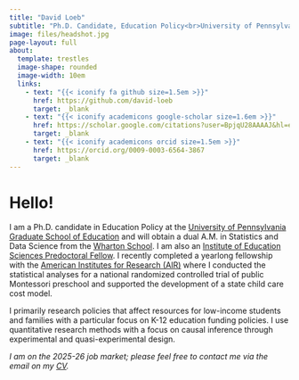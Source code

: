 ```yaml
---
title: "David Loeb"
subtitle: "Ph.D. Candidate, Education Policy<br>University of Pennsylvania"
image: files/headshot.jpg
page-layout: full
about: 
  template: trestles
  image-shape: rounded
  image-width: 10em
  links: 
    - text: "{{< iconify fa github size=1.5em >}}"
      href: https://github.com/david-loeb
      target: _blank
    - text: "{{< iconify academicons google-scholar size=1.6em >}}"
      href: https://scholar.google.com/citations?user=BpjqU28AAAAJ&hl=en
      target: _blank
    - text: "{{< iconify academicons orcid size=1.5em >}}"
      href: https://orcid.org/0009-0003-6564-3867
      target: _blank
---
```


# Hello!

I am a Ph.D. candidate in Education Policy at the [University of Pennsylvania Graduate School of Education](https://www.gse.upenn.edu){target="_blank"} and will obtain a dual A.M. in Statistics and Data Science from the [Wharton School](https://www.wharton.upenn.edu){target="_blank"}. I am also an [Institute of Education Sciences Predoctoral Fellow](https://www.gse.upenn.edu/student-life/enhancing-your-journey/research-opportunities/institute-education-sciences-predoctoral-training-program){target="_blank"}. I recently completed a yearlong fellowship with the [American Institutes for Research (AIR)](https://www.air.org){target="_blank"} where I conducted the statistical analyses for a national randomized controlled trial of public Montessori preschool and supported the development of a state child care cost model.

I primarily research policies that affect resources for low-income students and families with a particular focus on K-12 education funding policies. I use quantitative research methods with a focus on causal inference through experimental and quasi-experimental design.

*I am on the 2025-26 job market; please feel free to contact me via the email on my [CV](cv.qmd).*